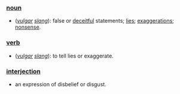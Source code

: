 ===[[noun]]===
*(''[[vulgar]] [[slang]]''): false or [[deceitful]] statements; [[lie]]s; [[exaggerations]]; [[nonsense]].

===[[verb]]===
*(''[[vulgar]] [[slang]]''): to tell lies or exaggerate.

===[[interjection]]===
*an expression of disbelief or disgust.